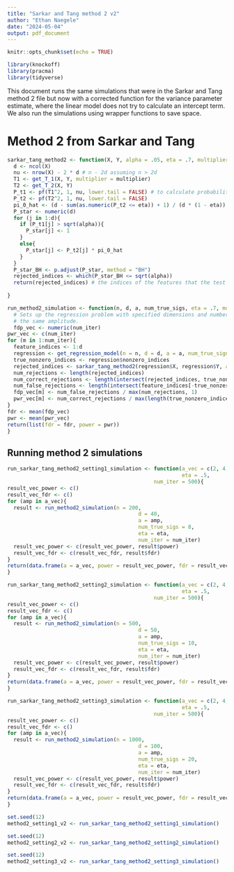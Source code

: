 ```yaml
---
title: "Sarkar and Tang method 2 v2"
author: "Ethan Naegele"
date: "2024-05-04"
output: pdf_document
---
```


```r
knitr::opts_chunk$set(echo = TRUE)
```

```r
library(knockoff)
library(pracma)
library(tidyverse)
```

This document runs the same simulations that were in the Sarkar and Tang method 2 file but now with a corrected function for the variance parameter estimate, where the linear model does not try to calculate an intercept term. We also run the simulations using wrapper functions to save space. 

# Method 2 from Sarkar and Tang

```r
sarkar_tang_method2 <- function(X, Y, alpha = .05, eta = .7, multiplier = 1.9){
  d <- ncol(X)
  nu <- nrow(X) - 2 * d # n - 2d assuming n > 2d
  T1 <- get_T_1(X, Y, multiplier = multiplier)
  T2 <- get_T_2(X, Y)
  P_t1 <- pf(T1^2, 1, nu, lower.tail = FALSE) # to calculate probabilities with the t^2_n distribution, have to use the F(1, n) distribution
  P_t2 <- pf(T2^2, 1, nu, lower.tail = FALSE)
  pi_0_hat <- (d - sum(as.numeric(P_t2 <= eta)) + 1) / (d * (1 - eta)) # Storey-type null proportion estimate in Step 2
  P_star <- numeric(d)
  for (j in 1:d){
    if (P_t1[j] > sqrt(alpha)){
      P_star[j] <- 1
    }
    else{
      P_star[j] <- P_t2[j] * pi_0_hat
    }
  }
  P_star_BH <- p.adjust(P_star, method = "BH")
  rejected_indices <- which(P_star_BH <= sqrt(alpha))
  return(rejected_indices) # the indices of the features that the test concludes are nonzero
  
}
```


```r
run_method2_simulation <- function(n, d, a, num_true_sigs, eta = .7, multiplier = 1.9, num_iter = 300){
  # Sets up the regression problem with specified dimensions and number of true signals, all of which have
  # the same amplitude. 
  fdp_vec <- numeric(num_iter)
pwr_vec <- c(num_iter)
for (m in 1:num_iter){
  feature_indices <- 1:d
  regression <- get_regression_model(n = n, d = d, a = a, num_true_signals = num_true_sigs)
  true_nonzero_indices <- regression$nonzero_indices
  rejected_indices <- sarkar_tang_method2(regression$X, regression$Y, alpha = .05, eta = eta, multiplier = multiplier)
  num_rejections <- length(rejected_indices)
  num_correct_rejections <- length(intersect(rejected_indices, true_nonzero_indices))
  num_false_rejections <- length(intersect(feature_indices[-true_nonzero_indices], rejected_indices))
  fdp_vec[m] <- num_false_rejections / max(num_rejections, 1)
  pwr_vec[m] <- num_correct_rejections / max(length(true_nonzero_indices), 1)
}
fdr <- mean(fdp_vec)
pwr <- mean(pwr_vec)
return(list(fdr = fdr, power = pwr))
}
```



## Running method 2 simulations

```r
run_sarkar_tang_method2_setting1_simulation <- function(a_vec = c(2, 4, 6, 8, 10), 
                                                        eta = .5,
                                               num_iter = 500){
result_vec_power <- c()
result_vec_fdr <- c()
for (amp in a_vec){
  result <- run_method2_simulation(n = 200,
                                          d = 40,
                                          a = amp, 
                                          num_true_sigs = 8,
                                          eta = eta, 
                                          num_iter = num_iter)
  result_vec_power <- c(result_vec_power, result$power)
  result_vec_fdr <- c(result_vec_fdr, result$fdr)
}
return(data.frame(a = a_vec, power = result_vec_power, fdr = result_vec_fdr))
}
```


```r
run_sarkar_tang_method2_setting2_simulation <- function(a_vec = c(2, 4, 6, 8, 10), 
                                                        eta = .5,
                                               num_iter = 500){
result_vec_power <- c()
result_vec_fdr <- c()
for (amp in a_vec){
  result <- run_method2_simulation(n = 500,
                                          d = 50,
                                          a = amp, 
                                          num_true_sigs = 10,
                                          eta = eta, 
                                          num_iter = num_iter)
  result_vec_power <- c(result_vec_power, result$power)
  result_vec_fdr <- c(result_vec_fdr, result$fdr)
}
return(data.frame(a = a_vec, power = result_vec_power, fdr = result_vec_fdr))
}
```



```r
run_sarkar_tang_method2_setting3_simulation <- function(a_vec = c(2, 4, 6, 8, 10), 
                                                        eta = .5,
                                               num_iter = 500){
result_vec_power <- c()
result_vec_fdr <- c()
for (amp in a_vec){
  result <- run_method2_simulation(n = 1000,
                                          d = 100,
                                          a = amp, 
                                          num_true_sigs = 20,
                                          eta = eta, 
                                          num_iter = num_iter)
  result_vec_power <- c(result_vec_power, result$power)
  result_vec_fdr <- c(result_vec_fdr, result$fdr)
}
return(data.frame(a = a_vec, power = result_vec_power, fdr = result_vec_fdr))
}
```



```r
set.seed(12)
method2_setting1_v2 <- run_sarkar_tang_method2_setting1_simulation()
```


```r
set.seed(12)
method2_setting2_v2 <- run_sarkar_tang_method2_setting2_simulation()
```



```r
set.seed(12)
method2_setting3_v2 <- run_sarkar_tang_method2_setting3_simulation()
```




